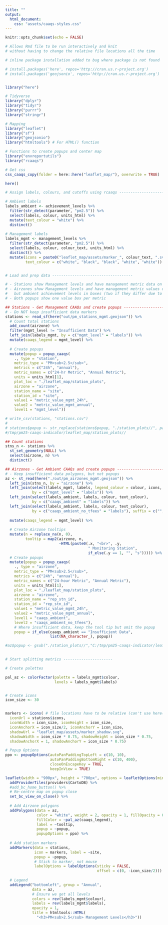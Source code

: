 ```yaml
---
title: ""
output: 
  html_document:
    css: "assets/caaqs-styles.css"
---
```


```r
knitr::opts_chunk$set(echo = FALSE)

# Allows Rmd file to be run interactively and knit 
# without having to change the relative file locations all the time

# inline package installation added to bug where package is not found

# install.packages('here', repos='http://cran.us.r-project.org')
# install.packages('geojsonio', repos='http://cran.us.r-project.org')


library("here")

# Tidyverse
library("dplyr")
library("tidyr")
library("purrr")
library("stringr")

# Mapping
library("leaflet")
library("sf")
library("geojsonio")
library("htmltools") # For HTML() function

# Functions to create popups and center map
library("envreportutils")
library("rcaaqs")

# Get css
css_caaqs_copy(folder = here::here("leaflet_map/"), overwrite = TRUE)

here()

# Assign labels, colours, and cutoffs using rcaaqs ----------------------------

# Ambient labels
labels_ambient <- achievement_levels %>%
  filter(str_detect(parameter, "pm2.5")) %>%
  select(labels, colour, units_html) %>%
  mutate(text_colour = "white") %>%
  distinct()
  
# Management labels
labels_mgmt <- management_levels %>%
  filter(str_detect(parameter, "pm2.5")) %>%
  select(labels, colour, colour_text, units_html) %>%
  distinct() %>%
  mutate(icons = paste0("leaflet_map/assets/marker_", colour_text, ".svg"),
         text_colour = c("white", "black", "black", "white", "white"))


# Load and prep data ------------------------------------

# - Stations show Management levels and have management metric data on popups
# - Airzones show Management levels and have management metric values on popups,
#   but ambient achievement levels in boxes (two if they differ due to TFEEs)
# - Both popups show one value box per metric

## Stations - Get Management CAAQs and create popups --------------------------
# - Do NOT keep insufficient data markers
stations <- read_sf(here("out/pm_stations_mgmt.geojson")) %>%
  # Count total stations
  add_count(airzone) %>%
  filter(mgmt_level != "Insufficient Data") %>%
  left_join(labels_mgmt, by = c("mgmt_level" = "labels")) %>%
  mutate(caaqs_legend = mgmt_level) %>%
  
  # Create popups
  mutate(popup = popup_caaqs(
    ., type = "station", 
    metric_type = "PM<sub>2.5</sub>", 
    metrics = c("24h", "annual"), 
    metric_names = c("24-hr Metric", "Annual Metric"),
    units = units_html[1],
    plot_loc = "./leaflet_map/station_plots",
    airzone = "airzone", 
    station_name = "site", 
    station_id = "site", 
    value1 = "metric_value_mgmt_24h", 
    value2 = "metric_value_mgmt_annual",
    level1 = "mgmt_level")) 

# write_csv(stations, "stations.csv")
#   
# stations$popup <- str_replace(stations$popup, "./station_plots//", paste0("station_plots/", stations$popup, ".png"))
#/tmp/pm25-caaqs-indicator/leaflet_map/station_plots//

## Count stations
stns_n <- stations %>%
  st_set_geometry(NULL) %>%
  select(airzone, n) %>%
  distinct()

## Airzones - Get Ambient CAAQs and create popups --------------------------
# - Keep insufficient data polygons, but not popups
az <- st_read(here("./out/pm_airzones_mgmt.geojson")) %>%
  left_join(stns_n, by = "airzone") %>%
  left_join(select(labels_mgmt, labels, legend_colour = colour, icons, units_html),
            by = c("mgmt_level" = "labels")) %>%
  left_join(select(labels_ambient, labels, colour, text_colour),
            by = c("caaqs_ambient" = "labels")) %>%
  left_join(select(labels_ambient, labels, colour, text_colour),
            by = c("caaqs_ambient_no_tfees" = "labels"), suffix = c("", 2)) %>%
  
  mutate(caaqs_legend = mgmt_level) %>%
  
  # Create Airzone tooltips
  mutate(n = replace_na(n, 0),
         tooltip = map2(airzone, n, 
                        ~HTML(paste0(.x, "<br>", .y, 
                                     " Monitoring Station", 
                                     if_else(.y == 1, "", "s"))))) %>%
  # Create popups
  mutate(popup = popup_caaqs(
    ., type = "airzone", 
    metric_type = "PM<sub>2.5</sub>", 
    metrics = c("24h", "annual"), 
    metric_names = c("24-hour Metric", "Annual Metric"),
    units = units_html[1],
    plot_loc = "./leaflet_map/station_plots",
    airzone = "airzone", 
    station_name = "rep_stn_id", 
    station_id = "rep_stn_id", 
    value1 = "metric_value_mgmt_24h", 
    value2 = "metric_value_mgmt_annual",
    level1 = "caaqs_ambient", 
    level2 = "caaqs_ambient_no_tfees"),
    # Where insufficient data, keep the tool tip but omit the popup
    popup = if_else(caaqs_ambient == "Insufficient Data", 
                    list(NA_character_), popup)) 

#az$popup <- gsub("./station_plots//","C:/tmp/pm25-caaqs-indicator/leaflet_map/station_plots//", az$popup)
  

# Start splitting metrics ----------------------

# Create palettes

pal_az <- colorFactor(palette = labels_mgmt$colour, 
                      levels = labels_mgmt$labels)


# Create icons
icon_size <- 30


markers <- icons( # file locations have to be relative (can't use here())
  iconUrl = stations$icons,
  iconWidth = icon_size, iconHeight = icon_size,
  iconAnchorX = icon_size/2, iconAnchorY = icon_size,
  shadowUrl = "leaflet_map/assets/marker_shadow.svg",
  shadowWidth = icon_size * 0.75, shadowHeight = icon_size * 0.75,
  shadowAnchorX = 1, shadowAnchorY = icon_size * 0.75)

# Popup Options
ppo <- popupOptions(autoPanPaddingTopLeft = c(10, 10),
                    autoPanPaddingBottomRight = c(10, 400),
                    closeOnEscapeKey = TRUE, 
                    keepInView = TRUE)
```

```r
leaflet(width = "900px", height = "700px", options = leafletOptions(minZoom = 5)) %>% 
  addProviderTiles(providers$CartoDB) %>%
  #add_bc_home_button() %>%
  # Re-centre map on popup close
  set_bc_view_on_close() %>%
  
  # Add Airzone polygons
  addPolygons(data = az,
              color = "white", weight = 2, opacity = 1, fillOpacity = 0.7,
              fillColor = ~pal_az(caaqs_legend),
              label = ~tooltip, 
              popup = ~popup,
              popupOptions = ppo) %>%
  
  # Add station markers
  addMarkers(data = stations,
             icon = markers, label = ~site,
             popup = ~popup,
             # Stick to marker, not mouse
             labelOptions = labelOptions(sticky = FALSE,
                                         offset = c(0, -icon_size/2))) %>%
  
  # Legend
  addLegend("bottomleft", group = "Annual",
            data = az,
            # Ensure we get all levels
            colors = rev(labels_mgmt$colour), 
            labels = rev(labels_mgmt$labels),
            opacity = 1, 
            title = htmltools::HTML(
              "<h3>PM<sub>2.5</sub> Management Levels</h3>"))
```
